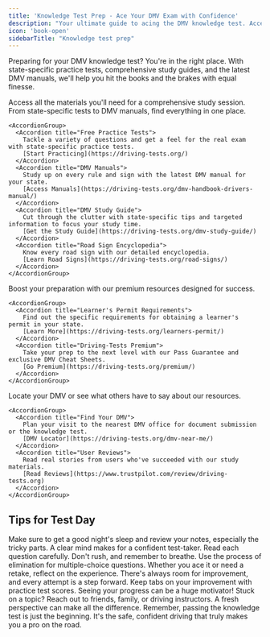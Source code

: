 ```yaml
---
title: 'Knowledge Test Prep - Ace Your DMV Exam with Confidence'
description: "Your ultimate guide to acing the DMV knowledge test. Access free practice tests, state-specific study guides, DMV manuals, and expert tips. Prepare smart with Driving-Tests.org and drive away with your learner's permit. Ready, set, pass!"
icon: 'book-open'
sidebarTitle: "Knowledge test prep"
---
```


Preparing for your DMV knowledge test? You're in the right place. With state-specific practice tests, comprehensive study guides, and the latest DMV manuals, we'll help you hit the books and the brakes with equal finesse.

<Tabs>
  <Tab title="Study Resources">
    Access all the materials you'll need for a comprehensive study session. From state-specific tests to DMV manuals, find everything in one place.
    
    <AccordionGroup>
      <Accordion title="Free Practice Tests">
        Tackle a variety of questions and get a feel for the real exam with state-specific practice tests.
        [Start Practicing](https://driving-tests.org/)
      </Accordion>
      <Accordion title="DMV Manuals">
        Study up on every rule and sign with the latest DMV manual for your state.
        [Access Manuals](https://driving-tests.org/dmv-handbook-drivers-manual/)
      </Accordion>
      <Accordion title="DMV Study Guide">
        Cut through the clutter with state-specific tips and targeted information to focus your study time.
        [Get the Study Guide](https://driving-tests.org/dmv-study-guide/)
      </Accordion>
      <Accordion title="Road Sign Encyclopedia">
        Know every road sign with our detailed encyclopedia.
        [Learn Road Signs](https://driving-tests.org/road-signs/)
      </Accordion>
    </AccordionGroup>
  </Tab>
  
  <Tab title="Prep Programs">
    Boost your preparation with our premium resources designed for success.
    
    <AccordionGroup>
      <Accordion title="Learner's Permit Requirements">
        Find out the specific requirements for obtaining a learner's permit in your state.
        [Learn More](https://driving-tests.org/learners-permit/)
      </Accordion>
      <Accordion title="Driving-Tests Premium">
        Take your prep to the next level with our Pass Guarantee and exclusive DMV Cheat Sheets.
        [Go Premium](https://driving-tests.org/premium/)
      </Accordion>
    </AccordionGroup>
  </Tab>
  
  <Tab title="Support & Feedback">
    Locate your DMV or see what others have to say about our resources.
    
    <AccordionGroup>
      <Accordion title="Find Your DMV">
        Plan your visit to the nearest DMV office for document submission or the knowledge test.
        [DMV Locator](https://driving-tests.org/dmv-near-me/)
      </Accordion>
      <Accordion title="User Reviews">
        Read real stories from users who've succeeded with our study materials.
        [Read Reviews](https://www.trustpilot.com/review/driving-tests.org)
      </Accordion>
    </AccordionGroup>
  </Tab>
</Tabs>


## Tips for Test Day

<AccordionGroup>
  <Accordion title="Before the Test">
    Make sure to get a good night's sleep and review your notes, especially the tricky parts. A clear mind makes for a confident test-taker.
  </Accordion>
  <Accordion title="During the Test">
    Read each question carefully. Don't rush, and remember to breathe. Use the process of elimination for multiple-choice questions.
  </Accordion>
  <Accordion title="After the Test">
    Whether you ace it or need a retake, reflect on the experience. There's always room for improvement, and every attempt is a step forward.
  </Accordion>
</AccordionGroup>

<CardGroup cols={2}>
  <Card title="Track Your Progress" icon="chart-bar">
    Keep tabs on your improvement with practice test scores. Seeing your progress can be a huge motivator!
  </Card>
  <Card title="Ask for Help" icon="question">
    Stuck on a topic? Reach out to friends, family, or driving instructors. A fresh perspective can make all the difference.
  </Card>
</CardGroup>

<Note>
Remember, passing the knowledge test is just the beginning. It's the safe, confident driving that truly makes you a pro on the road.
</Note>
